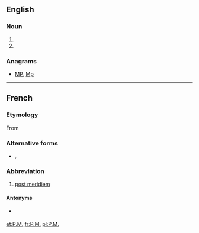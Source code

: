 {{also|p.m.|p. m.|pm|Pm|PM|.pm}}
==English==

===Noun===
{{en-noun|?}}

# {{alternative spelling of|p.m.|lang=en}}
# {{alternative spelling of|PM|lang=en}}

===Anagrams===
* [[MP#English|MP]], [[Mp#English|Mp]]

----

==French==

===Etymology===
From {{etyl|la|fr}} {{m|la|post meridiem}}
===Alternative forms===
* {{l|fr|PM}}, {{l|fr|P. M.}}
===Abbreviation===
{{head|fr|abbreviation}}
# [[post meridiem]]
====Antonyms====
* {{sense|post meridiem}} {{l|fr|A.M.}}

[[et:P.M.]]
[[fr:P.M.]]
[[pl:P.M.]]